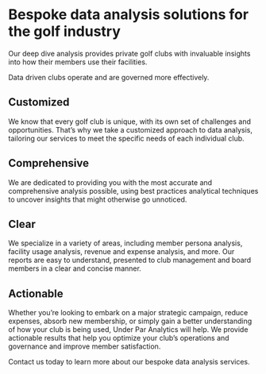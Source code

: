 # Bespoke data analysis solutions for the golf industry

Our deep dive analysis provides private golf clubs with invaluable insights into how their members use their facilities.

Data driven clubs operate and are governed more effectively.

## Customized

We know that every golf club is unique, with its own set of challenges and opportunities. That's why we take a customized approach to data analysis, tailoring our services to meet the specific needs of each individual club.

## Comprehensive

We are dedicated to providing you with the most accurate and comprehensive analysis possible, using best practices analytical techniques to uncover insights that might otherwise go unnoticed.

## Clear

We specialize in a variety of areas, including member persona analysis, facility usage analysis, revenue and expense analysis, and more. Our reports are easy to understand, presented to club management and board members in a clear and concise manner.

## Actionable

Whether you're looking to embark on a major strategic campaign, reduce expenses, absorb new membership, or simply gain a better understanding of how your club is being used, Under Par Analytics will help. We provide actionable results that help you optimize your club's operations and governance and improve member satisfaction.

Contact us today to learn more about our bespoke data analysis services.
